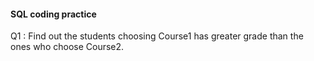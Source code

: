 ##############################
#### SQL coding practice #####
##############################

Q1 : Find out the students choosing Course1 has greater grade than the ones who choose Course2.




